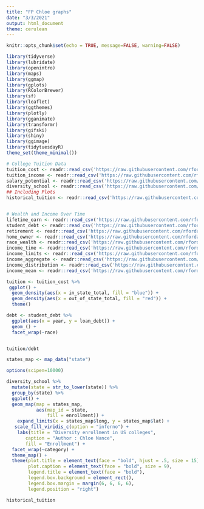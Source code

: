 ```yaml
---
title: "FP Chloe graphs"
date: "3/3/2021"
output: html_document
theme: cerulean
---
```


```r
knitr::opts_chunk$set(echo = TRUE, message=FALSE, warning=FALSE)
```

```r
library(tidyverse)    
library(lubridate)    
library(openintro)     
library(maps)          
library(ggmap)         
library(gplots)       
library(RColorBrewer)  
library(sf)            
library(leaflet)       
library(ggthemes)      
library(plotly)        
library(gganimate)    
library(transformr)    
library(gifski)        
library(shiny)         
library(ggimage)
library(tidytuesdayR)
theme_set(theme_minimal())
```

```r
# College Tuition Data
tuition_cost <- readr::read_csv('https://raw.githubusercontent.com/rfordatascience/tidytuesday/master/data/2020/2020-03-10/tuition_cost.csv')
tuition_income <- readr::read_csv('https://raw.githubusercontent.com/rfordatascience/tidytuesday/master/data/2020/2020-03-10/tuition_income.csv') 
salary_potential <- readr::read_csv('https://raw.githubusercontent.com/rfordatascience/tidytuesday/master/data/2020/2020-03-10/salary_potential.csv')
diversity_school <- readr::read_csv('https://raw.githubusercontent.com/rfordatascience/tidytuesday/master/data/2020/2020-03-10/diversity_school.csv')
## Including Plots
historical_tuition <- readr::read_csv('https://raw.githubusercontent.com/rfordatascience/tidytuesday/master/data/2020/2020-03-10/historical_tuition.csv')


# Wealth and Income Over Time
lifetime_earn <- readr::read_csv('https://raw.githubusercontent.com/rfordatascience/tidytuesday/master/data/2021/2021-02-09/lifetime_earn.csv')
student_debt <- readr::read_csv('https://raw.githubusercontent.com/rfordatascience/tidytuesday/master/data/2021/2021-02-09/student_debt.csv')
retirement <- readr::read_csv('https://raw.githubusercontent.com/rfordatascience/tidytuesday/master/data/2021/2021-02-09/retirement.csv')
home_owner <- readr::read_csv('https://raw.githubusercontent.com/rfordatascience/tidytuesday/master/data/2021/2021-02-09/home_owner.csv')
race_wealth <- readr::read_csv('https://raw.githubusercontent.com/rfordatascience/tidytuesday/master/data/2021/2021-02-09/race_wealth.csv')
income_time <- readr::read_csv('https://raw.githubusercontent.com/rfordatascience/tidytuesday/master/data/2021/2021-02-09/income_time.csv')
income_limits <- readr::read_csv('https://raw.githubusercontent.com/rfordatascience/tidytuesday/master/data/2021/2021-02-09/income_limits.csv')
income_aggregate <- readr::read_csv('https://raw.githubusercontent.com/rfordatascience/tidytuesday/master/data/2021/2021-02-09/income_aggregate.csv')
income_distribution <- readr::read_csv('https://raw.githubusercontent.com/rfordatascience/tidytuesday/master/data/2021/2021-02-09/income_distribution.csv')
income_mean <- readr::read_csv('https://raw.githubusercontent.com/rfordatascience/tidytuesday/master/data/2021/2021-02-09/income_mean.csv')
```



```r
tuition <- tuition_cost %>% 
 ggplot() +
  geom_density(aes(x = in_state_total, fill = "blue")) +
  geom_density(aes(x = out_of_state_total, fill = "red")) +
  theme()

debt <- student_debt %>% 
  ggplot(aes(x = year, y = loan_debt)) +
  geom_() +
  facet_wrap(~race)


tuition/debt
```


```r
states_map <- map_data("state")

options(scipen=10000)

diversity_school %>%
  mutate(state = str_to_lower(state)) %>% 
  group_by(state) %>% 
  ggplot() +
  geom_map(map = states_map,
           aes(map_id = state,
               fill = enrollment)) +
    expand_limits(x = states_map$long, y = states_map$lat) + 
   scale_fill_viridis_c(option = "inferno") +
    labs(title = "Diversity enrollment in US colleges",
       caption = "Author : Chloe Nance",
       fill = "Enrollment") +
  facet_wrap(~category) +
  theme_map() +
  theme(plot.title = element_text(face = "bold", hjust = .5, size = 15),
        plot.caption = element_text(face = "bold", size = 9),
        legend.title = element_text(face = "bold"),
        legend.box.background = element_rect(),
        legend.box.margin = margin(6, 6, 6, 6),
        legend.position = "right")
```

```r
historical_tuition 
```

